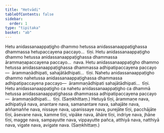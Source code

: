 ```yaml
---
title: "Hetvādi"
tableOfContents: false
sidebar:
  order: 1
type: "tipitaka"
basket: "ab"
---
```



<DynamicBreadcrumb />

<Division number="549">

<Paragraph number="1231">
Hetu anidassanaappaṭigho dhammo hetussa anidassanaappaṭighassa dhammassa hetupaccayena paccayo…  tīṇi.
</Paragraph>

<Paragraph number="1232">
Hetu anidassanaappaṭigho dhammo hetussa anidassanaappaṭighassa dhammassa ārammaṇapaccayena paccayo…  nava.
</Paragraph>

<Paragraph number="1233">
Hetu anidassanaappaṭigho dhammo hetussa anidassanaappaṭighassa dhammassa adhipatipaccayena paccayo—  ārammaṇādhipati, sahajātādhipati…  tīṇi.
</Paragraph>

<Paragraph number="1234">
Nahetu anidassanaappaṭigho dhammo nahetussa anidassanaappaṭighassa dhammassa adhipatipaccayena paccayo—  ārammaṇādhipati sahajātādhipati…  tīṇi.
</Paragraph>

<Paragraph number="1235">
Hetu anidassanaappaṭigho ca nahetu anidassanaappaṭigho ca dhammā hetussa anidassanaappaṭighassa dhammassa adhipatipaccayena paccayo—  ārammaṇādhipati…  tīṇi. (Saṃkhittaṃ.)
</Paragraph>

</Division>
<Division number="550">

<Paragraph number="1236">
Hetuyā tīṇi, ārammaṇe nava, adhipatiyā nava, anantare nava, samanantare nava, sahajāte nava, aññamaññe nava, nissaye nava, upanissaye nava, purejāte tīṇi, pacchājāte tīṇi, āsevane nava, kamme tīṇi, vipāke nava, āhāre tīṇi, indriye nava, jhāne tīṇi, magge nava, sampayutte nava, vippayutte pañca, atthiyā nava, natthiyā nava, vigate nava, avigate nava. (Saṃkhittaṃ.)
</Paragraph>
</Division>